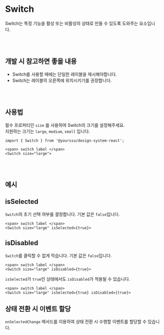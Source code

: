 
<Meta of={SwitchStories} />

# Switch

Switch는 특정 기능을 활성 또는 비활성의 상태로 만들 수 있도록 도와주는 요소입니다.

<Canvas of={SwitchStories.Primary} />
<Controls />

<br />
<br />

## 개발 시 참고하면 좋을 내용

- Switch를 사용할 때에는 단일한 레이블을 제시해야합니다.<br />
- Switch는 레이블의 오른쪽에 위치시키기를 권장합니다.<br />

<br />
<br />

## 사용법

필수 프로퍼티인 `size` 를 사용하여 Switch의 크기를 설정해주세요.<br />
지원하는 크기는 `large`, `medium`, `small` 입니다.

```tsx
import { Switch } from '@yourssu/design-system-react';
```

```tsx
<span> switch label </span>
<Switch size="large">
```

<Canvas of={SwitchStories.Sizes} />

<br />
<br />

## 예시

## isSelected

`Switch`의 초기 선택 여부를 결정합니다. 기본 값은 `false`입니다. <br />

```tsx
<span> switch label </span>
<Switch size="large" isSelected={true}>
```

<Canvas of={SwitchStories.Selected} />

## isDisabled

`Switch`를 클릭할 수 없게 막습니다. 기본 값은 `false`입니다. <br />

```tsx
<span> switch label </span>
<Switch size="large" isDisabled={true}>
```

<Canvas of={SwitchStories.Disabled} />

`isSelected`가 `true`인 상태에서도 `isDisabled`가 적용될 수 있습니다.

```tsx
<span> switch label </span>
<Switch size="large" isSelected={true} isDisabled={true}>
```

<Canvas of={SwitchStories.DisabledSelected} />

## 상태 전환 시 이벤트 할당

`onSelectedChange` 메서드를 이용하여 상태 전환 시 수행할 이벤트를 할당할 수 있습니다.

<Canvas of={SwitchStories.Click} />
